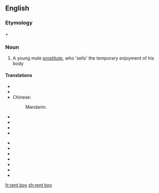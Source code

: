 ==English==

===Etymology===
{{derv|en|rent}} + {{derv|en|boy}}

===Noun===
{{en-noun|sg=[[rent]] [[boy]]}}

# {{British|informal}} A young male [[prostitute]], who 'sells' the temporary enjoyment of his body

====Translations====
{{trans-top|}}
* {{trreq|ar}}
* {{trreq|hy}}
* Chinese: 
*: Mandarin: {{t|zh|男妓|tr=[[nánjì]]|sc=Hani}}
* {{trreq|cs}}
* {{trreq|nl}}
* {{trreq|fr}}
* {{trreq|de}}
{{trans-mid}}
* {{trreq|hi}}
* {{trreq|it}}
* {{trreq|ja}}
* {{trreq|ko}}
* {{trreq|pt}}
* {{trreq|es}}
* {{trreq|vi}}
{{trans-bottom}}

[[fr:rent boy]]
[[zh:rent boy]]
